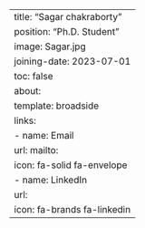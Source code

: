 ---
title: "Sagar chakraborty"
position: "Ph.D. Student"
image: Sagar.jpg
joining-date: 2023-07-01
toc: false
about:
  template: broadside
links:
  - name: Email
    url: mailto:
    icon: fa-solid fa-envelope
  - name: LinkedIn
    url: 
    icon: fa-brands fa-linkedin
---